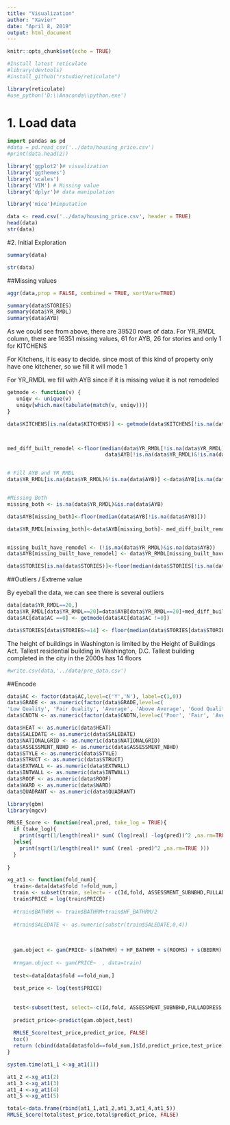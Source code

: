 ```yaml
---
title: "Visualization"
author: "Xavier"
date: "April 8, 2019"
output: html_document
---
```


```r
knitr::opts_chunk$set(echo = TRUE)

#Install latest reticulate
#library(devtools)
#install_github("rstudio/reticulate")

library(reticulate)
#use_python('D:\\Anaconda\\python.exe')
```
# 1. Load data
```python
import pandas as pd
#data = pd.read_csv('../data/housing_price.csv')
#print(data.head(2))
```




```r
library('ggplot2')# visualization
library('ggthemes')
library('scales')
library('VIM') # Missing value
library('dplyr')# data manipulation

library('mice')#imputation
```
```R
data <- read.csv('../data/housing_price.csv', header = TRUE)
head(data)
str(data)
```
#2. Initial Exploration
```r
summary(data)
```


```r
str(data)
```

##Missing values
```r
aggr(data,prop = FALSE, combined = TRUE, sortVars=TRUE)
```

```r
summary(data$STORIES)
summary(data$YR_RMDL)
summary(data$AYB)
```

As we could see from above, there are 39520 rows of data. For YR_RMDL column, there are 16351 missing values, 61 for AYB, 26 for stories and only 1 for KITCHENS

For Kitchens, it is easy to decide. since most of this kind of property only have one kitchener, so we fill it will mode 1

For YR_RMDL we fill with AYB since if it is missing value it is not remodeled
```r

getmode <- function(v) {
   uniqv <- unique(v)
   uniqv[which.max(tabulate(match(v, uniqv)))]
}

data$KITCHENS[is.na(data$KITCHENS)] <- getmode(data$KITCHENS[!is.na(data$KITCHENS)])



med_diff_built_remodel <-floor(median(data$YR_RMDL[!is.na(data$YR_RMDL)&!is.na(data$AYB)]- 
                                data$AYB[!is.na(data$YR_RMDL)&!is.na(data$AYB)] ))


# Fill AYB and YR_RMDL
data$YR_RMDL[is.na(data$YR_RMDL)&!is.na(data$AYB)] <-data$AYB[is.na(data$YR_RMDL)&!is.na(data$AYB)]


#Missing Both
missing_both <- is.na(data$YR_RMDL)&is.na(data$AYB)

data$AYB[missing_both]<-floor(median(data$AYB[!is.na(data$AYB)]))

data$YR_RMDL[missing_both]<-data$AYB[missing_both]- med_diff_built_remodel


missing_built_have_remodel <- (!is.na(data$YR_RMDL)&is.na(data$AYB))
data$AYB[missing_built_have_remodel] <- data$YR_RMDL[missing_built_have_remodel]-med_diff_built_remodel

data$STORIES[is.na(data$STORIES)]<-floor(median(data$STORIES[!is.na(data$STORIES)]))
```


##Outliers / Extreme value

By eyeball the data, we can see there is several outliers
```r
data[data$YR_RMDL==20,]
data$YR_RMDL[data$YR_RMDL==20]=data$AYB[data$YR_RMDL==20]+med_diff_built_remodel
data$AC[data$AC ==0] <- getmode(data$AC[data$AC !=0])
```

```r
data$STORIES[data$STORIES>=14] <- floor(median(data$STORIES[data$STORIES<14]))
```
The height of buildings in Washington is limited by the Height of Buildings Act.  	Tallest residential building in Washington, D.C. Tallest building completed in the city in the 2000s has 14 floors

```r
#write.csv(data,'../data/pre_data.csv')
```

##Encode

```r
data$AC <- factor(data$AC,level=c('Y','N'), label=c(1,0))
data$GRADE <- as.numeric(factor(data$GRADE,level=c(
'Low Quality', 'Fair Quality', 'Average', 'Above Average', 'Good Quality', 'Very Good', 'Excellent', 'Superior', 'Exceptional-A', 'Exceptional-B', 'Exceptional-C', 'Exceptional-D', ordered= TRUE)))
data$CNDTN <- as.numeric(factor(data$CNDTN,level=c('Poor', 'Fair', 'Average', 'Good', 'Very Good','Excellent', ordered= TRUE)))

data$HEAT <- as.numeric(data$HEAT)
data$SALEDATE <- as.numeric(data$SALEDATE)
data$NATIONALGRID <- as.numeric(data$NATIONALGRID)
data$ASSESSMENT_NBHD <- as.numeric(data$ASSESSMENT_NBHD)
data$STYLE <- as.numeric(data$STYLE)
data$STRUCT <- as.numeric(data$STRUCT)
data$EXTWALL <- as.numeric(data$EXTWALL)
data$INTWALL <- as.numeric(data$INTWALL)
data$ROOF <- as.numeric(data$ROOF)
data$WARD <- as.numeric(data$WARD)
data$QUADRANT <- as.numeric(data$QUADRANT)

```



```r
library(gbm)
library(mgcv)

RMLSE_Score <- function(real,pred, take_log = TRUE){
  if (take_log){
    print(sqrt(1/length(real)* sum( (log(real) -log(pred))^2 ,na.rm=TRUE )))
  }else{
    print(sqrt(1/length(real)* sum( (real -pred)^2 ,na.rm=TRUE )))
  }
  
}

xg_at1 <- function(fold_num){
  train<-data[data$fold !=fold_num,]
  train <- subset(train, select= - c(Id,fold, ASSESSMENT_SUBNBHD,FULLADDRESS,CENSUS_BLOCK))
  train$PRICE = log(train$PRICE)
  
  #train$BATHRM <- train$BATHRM+train$HF_BATHRM/2
  
  #train$SALEDATE <- as.numeric(substr(train$SALEDATE,0,4))
  
    
  
  gam.object <- gam(PRICE~ s(BATHRM) + HF_BATHRM + s(ROOMS) + s(BEDRM)  + s(YR_RMDL)+ s(EYB) +  s(SALEDATE) + s(GBA) +s(GRADE)+ CNDTN  + KITCHENS + s(AYB)+ AC+s(YR_RMDL) + s(LANDAREA) + te(LANDAREA, LONGITUDE,by =CNDTN)+ s(FIREPLACES) + s(ZIPCODE) + te(SALEDATE, ZIPCODE)+ te(SALEDATE, CENSUS_TRACT) + te(ZIPCODE,LATITUDE,LONGITUDE) + s(CENSUS_TRACT), data=train)
  
  #rmgam.object <- gam(PRICE~  , data=train)
  
  test<-data[data$fold ==fold_num,]
  
  test_price <- log(test$PRICE)
  
  
  test<-subset(test, select=-c(Id,fold, ASSESSMENT_SUBNBHD,FULLADDRESS, CENSUS_BLOCK))
  
  predict_price<-predict(gam.object,test)
  
  RMLSE_Score(test_price,predict_price, FALSE)
  toc()
  return (cbind(data[data$fold==fold_num,]$Id,predict_price,test_price))
}

system.time(at1_1 <-xg_at1(1))

at1_2 <-xg_at1(2)
at1_3 <-xg_at1(3)
at1_4 <-xg_at1(4)
at1_5 <-xg_at1(5)

total<-data.frame(rbind(at1_1,at1_2,at1_3,at1_4,at1_5))
RMLSE_Score(total$test_price,total$predict_price, FALSE)

```